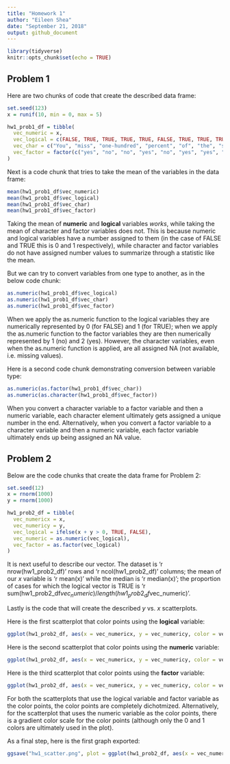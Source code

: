 ```yaml
---
title: "Homework 1"
author: "Eileen Shea"
date: "September 21, 2018"
output: github_document
---
```


```r
library(tidyverse)
knitr::opts_chunk$set(echo = TRUE)
```

## Problem 1

Here are two chunks of code that create the described data frame:

```r
set.seed(123)
x = runif(10, min = 0, max = 5)
```

```r
hw1_prob1_df = tibble(
  vec_numeric = x,
  vec_logical = c(FALSE, TRUE, TRUE, TRUE, TRUE, FALSE, TRUE, TRUE, TRUE, TRUE),
  vec_char = c("You", "miss", "one-hundred", "percent", "of", "the", "shots", "you", "don't", "take"),
  vec_factor = factor(c("yes", "no", "no", "yes", "no", "yes", "yes", "no", "no", "yes"))
)
```

Next is a code chunk that tries to take the mean of the variables in the data frame:

```r
mean(hw1_prob1_df$vec_numeric)
mean(hw1_prob1_df$vec_logical)
mean(hw1_prob1_df$vec_char)
mean(hw1_prob1_df$vec_factor)
```

Taking the mean of **numeric** and **logical** variables *works*, while taking the mean of character and factor variables does not. This is because numeric and logical variables have a number assigned to them (in the case of FALSE and TRUE this is 0 and 1 respectively), while character and factor variables do not have assigned number values to summarize through a statistic like the mean.

But we can try to convert variables from one type to another, as in the below code chunk:

```r
as.numeric(hw1_prob1_df$vec_logical)
as.numeric(hw1_prob1_df$vec_char)
as.numeric(hw1_prob1_df$vec_factor)
```

When we apply the as.numeric function to the logical variables they are numerically represented by 0 (for FALSE) and 1 (for TRUE); when we apply the as.numeric function to the factor variables they are then numerically represented by 1 (no) and 2 (yes). However, the character variables, even when the as.numeric function is applied, are all assigned NA (not available, i.e. missing values).

Here is a second code chunk demonstrating conversion between variable type:

```r
as.numeric(as.factor(hw1_prob1_df$vec_char))
as.numeric(as.character(hw1_prob1_df$vec_factor))
```

When you convert a character variable to a factor variable and then a numeric variable, each character element ultimately gets assigned a unique number in the end. Alternatively, when you convert a factor variable to a character variable and then a numeric variable, each factor variable ultimately ends up being assigned an NA value.


## Problem 2

Below are the code chunks that create the data frame for Problem 2:

```r
set.seed(12)
x = rnorm(1000)
y = rnorm(1000)
```

```r
hw1_prob2_df = tibble(
  vec_numericx = x,
  vec_numericy = y,
  vec_logical = ifelse(x + y > 0, TRUE, FALSE),
  vec_numeric = as.numeric(vec_logical),
  vec_factor = as.factor(vec_logical)
)
```

It is next useful to describe our vector. The dataset is 'r nrow(hw1_prob2_df)' rows and 'r ncol(hw1_prob2_df)' columns; the mean of our *x* variable is 'r mean(x)' while the median is 'r median(x)'; the proportion of cases for which the logical vector is TRUE is 'r sum(hw1_prob2_df$vec_numeric)/length(hw1_prob2_df$vec_numeric)'.

Lastly is the code that will create the described *y* vs. *x* scatterplots.

Here is the first scatterplot that color points using the **logical** variable:

```r
ggplot(hw1_prob2_df, aes(x = vec_numericx, y = vec_numericy, color = vec_logical)) + geom_point()
```

Here is the second scatterplot that color points using the **numeric** variable:

```r
ggplot(hw1_prob2_df, aes(x = vec_numericx, y = vec_numericy, color = vec_numeric)) + geom_point()
```

Here is the third scatterplot that color points using the **factor** variable:
```r
ggplot(hw1_prob2_df, aes(x = vec_numericx, y = vec_numericy, color = vec_factor)) + geom_point()
```

For both the scatterplots that use the logical variable and factor variable as the color points, the color points are completely dichotmized. Alternatively, for the scatterplot that uses the numeric variable as the color points, there is a gradient color scale for the color points (although only the 0 and 1 colors are ultimately used in the plot).

As a final step, here is the first graph exported:

```r
ggsave("hw1_scatter.png", plot = ggplot(hw1_prob2_df, aes(x = vec_numericx, y = vec_numericy, color = vec_logical)) + geom_point() )
```

